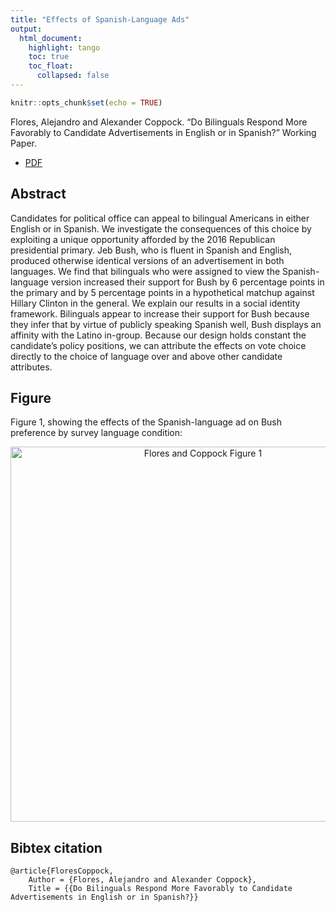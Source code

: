 ```yaml
---
title: "Effects of Spanish-Language Ads"
output: 
  html_document:
    highlight: tango
    toc: true
    toc_float:
      collapsed: false
---
```


```r
knitr::opts_chunk$set(echo = TRUE)
```

Flores, Alejandro and Alexander Coppock. “Do Bilinguals Respond More Favorably to Candidate Advertisements in English or in Spanish?” Working Paper.

- [PDF](../papers/FC_spanish.pdf)


## Abstract

Candidates for political office can appeal to bilingual Americans in either English or in Spanish. We investigate the consequences of this choice by exploiting a unique opportunity afforded by the 2016 Republican presidential primary. Jeb Bush, who is fluent in Spanish and English, produced otherwise identical versions of an advertisement in both languages. We find that bilinguals who were assigned to view the Spanish-language version increased their support for Bush by 6 percentage points in the primary and by 5 percentage points in a hypothetical matchup against Hillary Clinton in the general. We explain our results in a social identity framework. Bilinguals appear to increase their support for Bush because they infer that by virtue of publicly speaking Spanish well, Bush displays an affinity with the Latino in-group. Because our design holds constant the candidate’s policy positions, we can attribute the effects on vote choice directly to the choice of language over and above other candidate attributes.

## Figure

Figure 1, showing the effects of the Spanish-language ad on Bush preference by survey language condition:

<center><img src="../Images/FC_spanish_fig.png" alt="Flores and Coppock Figure 1" width="600"></center>

## Bibtex citation

```
@article{FloresCoppock,
	Author = {Flores, Alejandro and Alexander Coppock},
	Title = {{Do Bilinguals Respond More Favorably to Candidate Advertisements in English or in Spanish?}}
```
